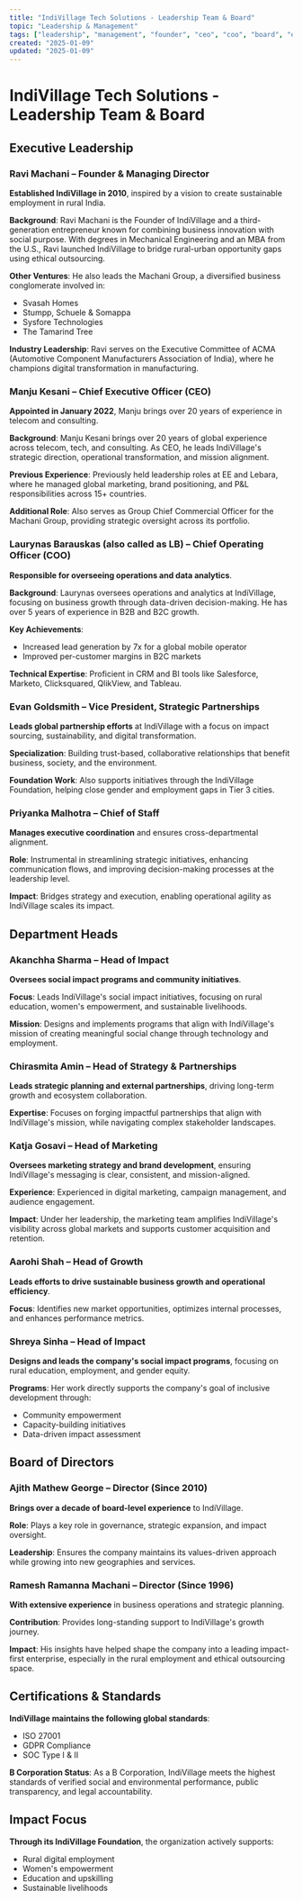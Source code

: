 ```yaml
---
title: "IndiVillage Tech Solutions - Leadership Team & Board"
topic: "Leadership & Management"
tags: ["leadership", "management", "founder", "ceo", "coo", "board", "executives", "ravi-machani", "manju-kesani", "laurynas-barauskas", "evan-goldsmith", "priyanka-malhotra", "akanchha-sharma", "chirasmita-amin", "katja-gosavi", "aarohi-shah", "shreya-sinha", "ajith-mathew-george", "ramesh-ramanna-machani", "machani-group", "acma", "ee", "lebara", "salesforce", "marketo", "qlikview", "tableau", "impact-sourcing", "sustainability", "digital-transformation", "social-impact", "rural-education", "womens-empowerment", "iso-27001", "gdpr", "soc", "b-corporation", "rural-digital-employment", "education-upskilling", "sustainable-livelihoods"]
created: "2025-01-09"
updated: "2025-01-09"
---
```


# IndiVillage Tech Solutions - Leadership Team & Board

## Executive Leadership

###  Ravi Machani – Founder & Managing Director
**Established IndiVillage in 2010**, inspired by a vision to create sustainable employment in rural India.

**Background**: Ravi Machani is the Founder of IndiVillage and a third-generation entrepreneur known for combining business innovation with social purpose. With degrees in Mechanical Engineering and an MBA from the U.S., Ravi launched IndiVillage to bridge rural-urban opportunity gaps using ethical outsourcing.

**Other Ventures**: He also leads the Machani Group, a diversified business conglomerate involved in:
- Svasah Homes
- Stumpp, Schuele & Somappa
- Sysfore Technologies
- The Tamarind Tree

**Industry Leadership**: Ravi serves on the Executive Committee of ACMA (Automotive Component Manufacturers Association of India), where he champions digital transformation in manufacturing.

###  Manju Kesani – Chief Executive Officer (CEO)
**Appointed in January 2022**, Manju brings over 20 years of experience in telecom and consulting.

**Background**: Manju Kesani brings over 20 years of global experience across telecom, tech, and consulting. As CEO, he leads IndiVillage's strategic direction, operational transformation, and mission alignment.

**Previous Experience**: Previously held leadership roles at EE and Lebara, where he managed global marketing, brand positioning, and P&L responsibilities across 15+ countries.

**Additional Role**: Also serves as Group Chief Commercial Officer for the Machani Group, providing strategic oversight across its portfolio.

###  Laurynas Barauskas (also called as LB) – Chief Operating Officer (COO)
**Responsible for overseeing operations and data analytics**.

**Background**: Laurynas oversees operations and analytics at IndiVillage, focusing on business growth through data-driven decision-making. He has over 5 years of experience in B2B and B2C growth.

**Key Achievements**:
- Increased lead generation by 7x for a global mobile operator
- Improved per-customer margins in B2C markets

**Technical Expertise**: Proficient in CRM and BI tools like Salesforce, Marketo, Clicksquared, QlikView, and Tableau.

###  Evan Goldsmith – Vice President, Strategic Partnerships
**Leads global partnership efforts** at IndiVillage with a focus on impact sourcing, sustainability, and digital transformation.

**Specialization**: Building trust-based, collaborative relationships that benefit business, society, and the environment.

**Foundation Work**: Also supports initiatives through the IndiVillage Foundation, helping close gender and employment gaps in Tier 3 cities.

###  Priyanka Malhotra – Chief of Staff
**Manages executive coordination** and ensures cross-departmental alignment.

**Role**: Instrumental in streamlining strategic initiatives, enhancing communication flows, and improving decision-making processes at the leadership level.

**Impact**: Bridges strategy and execution, enabling operational agility as IndiVillage scales its impact.

## Department Heads

###  Akanchha Sharma – Head of Impact
**Oversees social impact programs and community initiatives**.

**Focus**: Leads IndiVillage's social impact initiatives, focusing on rural education, women's empowerment, and sustainable livelihoods.

**Mission**: Designs and implements programs that align with IndiVillage's mission of creating meaningful social change through technology and employment.

###  Chirasmita Amin – Head of Strategy & Partnerships
**Leads strategic planning and external partnerships**, driving long-term growth and ecosystem collaboration.

**Expertise**: Focuses on forging impactful partnerships that align with IndiVillage's mission, while navigating complex stakeholder landscapes.

###  Katja Gosavi – Head of Marketing
**Oversees marketing strategy and brand development**, ensuring IndiVillage's messaging is clear, consistent, and mission-aligned.

**Experience**: Experienced in digital marketing, campaign management, and audience engagement.

**Impact**: Under her leadership, the marketing team amplifies IndiVillage's visibility across global markets and supports customer acquisition and retention.

###  Aarohi Shah – Head of Growth
**Leads efforts to drive sustainable business growth and operational efficiency**.

**Focus**: Identifies new market opportunities, optimizes internal processes, and enhances performance metrics.

### Shreya Sinha – Head of Impact
**Designs and leads the company's social impact programs**, focusing on rural education, employment, and gender equity.

**Programs**: Her work directly supports the company's goal of inclusive development through:
- Community empowerment
- Capacity-building initiatives
- Data-driven impact assessment

## Board of Directors

###  Ajith Mathew George – Director (Since 2010)
**Brings over a decade of board-level experience** to IndiVillage.

**Role**: Plays a key role in governance, strategic expansion, and impact oversight.

**Leadership**: Ensures the company maintains its values-driven approach while growing into new geographies and services.

###  Ramesh Ramanna Machani – Director (Since 1996)
**With extensive experience** in business operations and strategic planning.

**Contribution**: Provides long-standing support to IndiVillage's growth journey.

**Impact**: His insights have helped shape the company into a leading impact-first enterprise, especially in the rural employment and ethical outsourcing space.

## Certifications & Standards

**IndiVillage maintains the following global standards**:
- ISO 27001
- GDPR Compliance
- SOC Type I & II

**B Corporation Status**: As a B Corporation, IndiVillage meets the highest standards of verified social and environmental performance, public transparency, and legal accountability.

## Impact Focus

**Through its IndiVillage Foundation**, the organization actively supports:
- Rural digital employment
- Women's empowerment
- Education and upskilling
- Sustainable livelihoods
